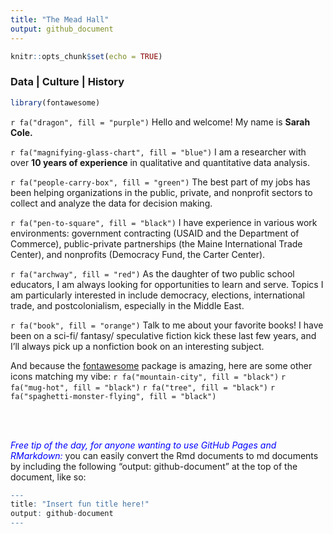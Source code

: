 ```yaml
---
title: "The Mead Hall"
output: github_document
---
```


```r
knitr::opts_chunk$set(echo = TRUE)
```


### Data | Culture | History

```r
library(fontawesome)

```

`r fa("dragon", fill = "purple")` Hello and welcome! My name is **Sarah Cole.**

`r fa("magnifying-glass-chart", fill = "blue")` I am a researcher with over **10 years of experience** in qualitative and quantitative data analysis.

`r fa("people-carry-box", fill = "green")` The best part of my jobs has been helping organizations in the public, private, and nonprofit sectors to collect and analyze the data for decision making.

`r fa("pen-to-square", fill = "black")` I have experience in various work environments: government contracting (USAID and the Department of Commerce), public-private partnerships (the Maine International Trade Center), and nonprofits (Democracy Fund, the Carter Center).

`r fa("archway", fill = "red")` As the daughter of two public school educators, I am always looking for opportunities to learn and serve. Topics I am particularly interested in include democracy, elections, international trade, and postcolonialism, especially in the Middle East.

`r fa("book", fill = "orange")` Talk to me about your favorite books! I have been on a sci-fi/ fantasy/ speculative fiction kick these last few years, and I'll always pick up a nonfiction book on an interesting subject.

And because the [fontawesome](https://rstudio.github.io/fontawesome/articles/icon-reference.html) package is amazing, here are some other icons matching my vibe:
`r fa("mountain-city", fill = "black")` `r fa("mug-hot", fill = "black")` `r fa("tree", fill = "black")` `r fa("spaghetti-monster-flying", fill = "black")`


<br>
<br>

<span style="color:blue">*Free tip of the day, for anyone wanting to use GitHub Pages and RMarkdown:*</span> you can easily convert the Rmd documents to md documents by including the following "output: github-document" at the top of the document, like so:

```r
---
title: "Insert fun title here!"
output: github-document
---
  
```

